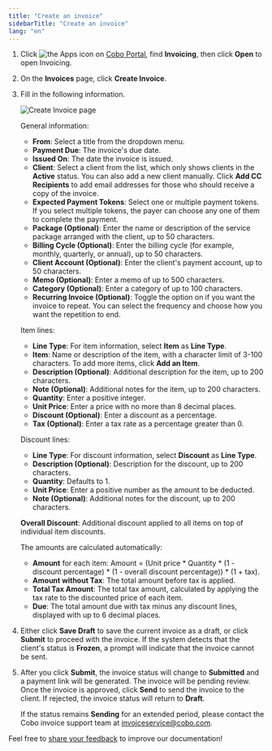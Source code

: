 ```yaml
---
title: "Create an invoice"
sidebarTitle: "Create an invoice"
lang: "en"
---
```

1. Click <img src="/en/images/common/icon_apps.svg" className="icon" alt="the Apps icon"/> on [Cobo Portal](https://portal.cobo.com/login), find **Invoicing**, then click **Open** to open Invoicing.
2. On the **Invoices** page, click **Create Invoice**. 
3. Fill in the following information.

    <img src="/en/images/portal-apps/invoicing/create_invoice.png" className="screenshot_full_screen" alt="Create Invoice page"/>
    
    General information:
    - **From**: Select a title from the dropdown menu.
    - **Payment Due**: The invoice's due date.
    - **Issued On**: The date the invoice is issued.
    - **Client**: Select a client from the list, which only shows clients in the **Active** status. You can also add a new client manually. Click **Add CC Recipients** to add email addresses for those who should receive a copy of the invoice.
    - **Expected Payment Tokens**: Select one or multiple payment tokens. If you select multiple tokens, the payer can choose any one of them to complete the payment.
    - **Package (Optional)**: Enter the name or description of the service package arranged with the client, up to 50 characters.
    - **Billing Cycle (Optional)**: Enter the billing cycle (for example, monthly, quarterly, or annual), up to 50 characters.
    - **Client Account (Optional)**: Enter the client's payment account, up to 50 characters.
    - **Memo (Optional)**: Enter a memo of up to 500 characters.
    - **Category (Optional)**: Enter a category of up to 100 characters.
    - **Recurring Invoice (Optional)**: Toggle the option on if you want the invoice to repeat. You can select the frequency and choose how you want the repetition to end.

    Item lines:
    - **Line Type**: For item information, select **Item** as **Line Type**.
    - **Item**: Name or description of the item, with a character limit of 3-100 characters. To add more items, click **Add an Item**.
    - **Description (Optional)**: Additional description for the item, up to 200 characters.
    - **Note (Optional)**: Additional notes for the item, up to 200 characters.
    - **Quantity**: Enter a positive integer.
    - **Unit Price**: Enter a price with no more than 8 decimal places.
    - **Discount (Optional)**: Enter a discount as a percentage.
    - **Tax (Optional)**: Enter a tax rate as a percentage greater than 0. 

    Discount lines:
    - **Line Type**: For discount information, select **Discount** as **Line Type**.
    - **Description (Optional)**: Description for the discount, up to 200 characters.
    - **Quantity**: Defaults to 1.
    - **Unit Price**: Enter a positive number as the amount to be deducted.
    - **Note (Optional)**: Additional notes for the discount, up to 200 characters.

    **Overall Discount**: Additional discount applied to all items on top of individual item discounts. 

    The amounts are calculated automatically:

    - **Amount** for each item: Amount = (Unit price * Quantity * (1 - discount percentage) * (1 - overall discount percentage)) * (1 + tax).
    - **Amount without Tax**: The total amount before tax is applied.
    - **Total Tax Amount**: The total tax amount, calculated by applying the tax rate to the discounted price of each item.
    - **Due**: The total amount due with tax minus any discount lines, displayed with up to 6 decimal places.

4. Either click **Save Draft** to save the current invoice as a draft, or click **Submit** to proceed with the invoice. If the system detects that the client's status is **Frozen**, a prompt will indicate that the invoice cannot be sent.
5. After you click **Submit**, the invoice status will change to **Submitted** and a payment link will be generated. The invoice will be pending review. Once the invoice is approved, click **Send** to send the invoice to the client. If rejected, the invoice status will return to **Draft**.

    <Note>If the status remains **Sending** for an extended period, please contact the Cobo invoice support team at [invoiceservice@cobo.com](mailto:invoiceservice@cobo.com).</Note>

<Tip>Feel free to [share your feedback](https://forms.zohopublic.com/cobo/form/DocumentFeedbackForm/formperma/QvLOhxJv1_JMsJ-1dleZ8Itb_7rzN-LtgvsDdxosoVI?referrername=manuals) to improve our documentation!</Tip>
